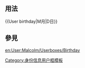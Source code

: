 <includeonly><!-- 在這裡加入模板的保護標識 --></includeonly><noinclude>{{template doc page viewed directly}}</noinclude>
<!-- 在本行下編輯模板說明 -->

== 用法 ==
<nowiki>{{User birthday|M月|D日}}</nowiki>
{{User birthday|1|1}}




== 參見 ==
<includeonly>
<!-- 本行下加入模板的分類 -->
[[Category:身份信息用户框模板]]
<!-- 本行下加入模板的跨語言鏈接 -->
[[en:User:Malcolm/Userboxes/Birthday]]
</includeonly>